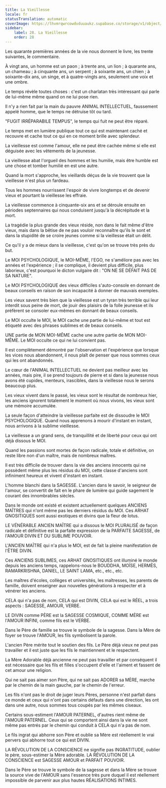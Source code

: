 ```yaml
---
title: La Vieillesse
locale: fr
statusTranslation: automatic
coverImage: https://lhvmrqwrcowdvduuaukz.supabase.co/storage/v1/object/public/strapi-uploads/small_cover-educacion-fundamental.webp-2d51a7828a2b1309555be27f7e2a61a0.webp
sidebar:
    label: 28. La Vieillesse
    order: 28
---
```

Les quarante premières années de la vie nous donnent le livre, les trente suivantes, le commentaire.

À vingt ans, un homme est un paon ; à trente ans, un lion ; à quarante ans, un chameau ; à cinquante ans, un serpent ; à soixante ans, un chien ; à soixante-dix ans, un singe, et à quatre-vingts ans, seulement une voix et une ombre.

Le temps révèle toutes choses : c'est un charlatan très intéressant qui parle de lui-même même quand on ne lui pose rien.

Il n'y a rien fait par la main du pauvre ANIMAL INTELLECTUEL, faussement appelé homme, que le temps ne détruise tôt ou tard.

"FUGIT IRRÉPARABILE TEMPUS", le temps qui fuit ne peut être réparé.

Le temps met en lumière publique tout ce qui est maintenant caché et recouvre et cache tout ce qui en ce moment brille avec splendeur.

La vieillesse est comme l'amour, elle ne peut être cachée même si elle est déguisée avec les vêtements de la jeunesse.

La vieillesse abat l'orgueil des hommes et les humilie, mais être humble est une chose et tomber humilié en est une autre.

Quand la mort s'approche, les vieillards déçus de la vie trouvent que la vieillesse n'est plus un fardeau.

Tous les hommes nourrissent l'espoir de vivre longtemps et de devenir vieux et pourtant la vieillesse les effraie.

La vieillesse commence à cinquante-six ans et se déroule ensuite en périodes septennaires qui nous conduisent jusqu'à la décrépitude et la mort.

La tragédie la plus grande des vieux réside, non dans le fait même d'être vieux, mais dans la bêtise de ne pas vouloir reconnaître qu'ils le sont et dans la stupidité de se croire jeunes comme si la vieillesse était un délit.

Ce qu'il y a de mieux dans la vieillesse, c'est qu'on se trouve très près du but.

Le MOI PSYCHOLOGIQUE, le MOI-MÊME, l'EGO, ne s'améliore pas avec les années et l'expérience ; il se complique, il devient plus difficile, plus laborieux, c'est pourquoi le dicton vulgaire dit : "ON NE SE DÉFAIT PAS DE SA NATURE".

Le MOI PSYCHOLOGIQUE des vieux difficiles s'auto-console en donnant de beaux conseils en raison de son incapacité à donner de mauvais exemples.

Les vieux savent très bien que la vieillesse est un tyran très terrible qui leur interdit sous peine de mort, de jouir des plaisirs de la folle jeunesse et ils préfèrent se consoler eux-mêmes en donnant de beaux conseils.

Le MOI occulte le MOI, le MOI cache une partie de lui-même et tout est étiqueté avec des phrases sublimes et de beaux conseils.

UNE partie de MON MOI-MÊME cache une autre partie de MON MOI-MÊME. Le MOI occulte ce qui ne lui convient pas.

Il est complètement démontré par l'observation et l'expérience que lorsque les vices nous abandonnent, il nous plaît de penser que nous sommes ceux qui les ont abandonnés.

Le cœur de l'ANIMAL INTELLECTUEL ne devient pas meilleur avec les années, mais pire, il se prend toujours de pierre et si dans la jeunesse nous avons été cupides, menteurs, irascibles, dans la vieillesse nous le serons beaucoup plus.

Les vieux vivent dans le passé, les vieux sont le résultat de nombreux hier, les anciens ignorent totalement le moment où nous vivons, les vieux sont une mémoire accumulée.

La seule façon d'atteindre la vieillesse parfaite est de dissoudre le MOI PSYCHOLOGIQUE. Quand nous apprenons à mourir d'instant en instant, nous arrivons à la sublime vieillesse.

La vieillesse a un grand sens, de tranquillité et de liberté pour ceux qui ont déjà dissous le MOI.

Quand les passions sont mortes de façon radicale, totale et définitive, on reste libre non d'un maître, mais de nombreux maîtres.

Il est très difficile de trouver dans la vie des anciens innocents qui ne possèdent même plus les résidus du MOI, cette classe d'anciens sont infiniment heureux et vivent d'instant en instant.

L'homme blanchi dans la SAGESSE. L'ancien dans le savoir, le seigneur de l'amour, se convertit de fait en le phare de lumière qui guide sagement le courant des innombrables siècles.

Dans le monde ont existé et existent actuellement quelques ANCIENS MAÎTRES qui n'ont même pas les derniers résidus du MOI. Ces ARHAT GNOSITIQUES sont aussi exotiques et divins que la fleur de lotus.

LE VÉNÉRABLE ANCIEN MAÎTRE qui a dissous le MOI PLURALISÉ de façon radicale et définitive est la parfaite expression de la PARFAITE SAGESSE, de l'AMOUR DIVIN ET DU SUBLIME POUVOIR.

L'ANCIEN MAÎTRE qui n'a plus le MOI, est de fait la pleine manifestation de l'ÊTRE DIVIN.

Ces ANCIENS SUBLIMES, ces ARHAT GNOSITIQUES ont illuminé le monde depuis les anciens temps, rappelons-nous le BOUDDHA, MOÏSE, HERMÈS, RAMARKRISHNA, DANIEL, LE SAINT LAMA, etc., etc., etc.

Les maîtres d'écoles, collèges et universités, les maîtresses, les parents de famille, doivent enseigner aux nouvelles générations à respecter et à vénérer les anciens.

CELA qui n'a pas de nom, CELA qui est DIVIN, CELA qui est le RÉEL, a trois aspects : SAGESSE, AMOUR, VERBE.

LE DIVIN comme PÈRE est la SAGESSE COSMIQUE, COMME MÈRE est l'AMOUR INFINI, comme fils est le VERBE.

Dans le Père de famille se trouve le symbole de la sagesse. Dans la Mère de foyer se trouve l'AMOUR, les fils symbolisent la parole.

L'ancien Père mérite tout le soutien des fils. Le Père déjà vieux ne peut pas travailler et il est juste que les fils le maintiennent et le respectent.

La Mère Adorable déjà ancienne ne peut pas travailler et par conséquent il est nécessaire que les fils et filles s'occupent d'elle et l'aiment et fassent de cet amour une religion.

Qui ne sait pas aimer son Père, qui ne sait pas ADORER sa MÈRE, marche par le chemin de la main gauche, par le chemin de l'erreur.

Les fils n'ont pas le droit de juger leurs Pères, personne n'est parfait dans ce monde et ceux qui n'ont pas certains défauts dans une direction, les ont dans une autre, nous sommes tous coupés par les mêmes ciseaux.

Certains sous-estiment l'AMOUR PATERNEL, d'autres rient même de l'AMOUR PATERNEL. Ceux qui se comportent ainsi dans la vie ne sont même pas entrés par le chemin qui conduit à CELA qui n'a pas de nom.

Le fils ingrat qui abhorre son Père et oublie sa Mère est réellement le vrai pervers qui abhorre tout ce qui est DIVIN.

LA RÉVOLUTION DE LA CONSCIENCE ne signifie pas INGRATITUDE, oublier le père, sous-estimer la Mère adorable. LA RÉVOLUTION DE LA CONSCIENCE est SAGESSE AMOUR et PARFAIT POUVOIR.

Dans le Père se trouve le symbole de la sagesse et dans la Mère se trouve la source vive de l'AMOUR sans l'essence très pure duquel il est réellement impossible de parvenir aux plus hautes RÉALISATIONS INTIMES.

